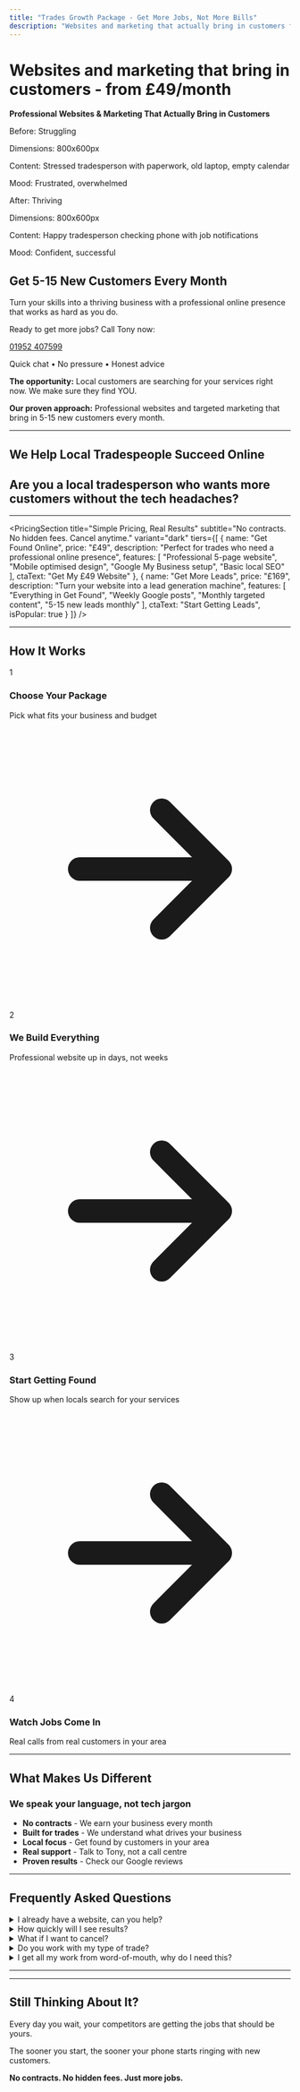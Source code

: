 ```yaml
---
title: "Trades Growth Package - Get More Jobs, Not More Bills"
description: "Websites and marketing that actually bring in customers for local trades. From £49/month with no contracts. Get found online and grow your business."
---
```



# Websites and marketing that bring in customers - from £49/month

**Professional Websites & Marketing That Actually Bring in Customers**

<div class="grid md:grid-cols-2 gap-8 my-8">
  <div class="bg-gray-100 p-8 rounded-lg text-center">
    <p class="text-xl text-gray-700">Before: Struggling</p>
    <p class="text-sm text-gray-500">Dimensions: 800x600px</p>
    <p class="text-sm text-gray-500">Content: Stressed tradesperson with paperwork, old laptop, empty calendar</p>
    <p class="text-sm text-gray-500 mt-2">Mood: Frustrated, overwhelmed</p>
  </div>
  <div class="bg-gray-100 p-8 rounded-lg text-center">
    <p class="text-xl text-gray-700">After: Thriving</p>
    <p class="text-sm text-gray-500">Dimensions: 800x600px</p>
    <p class="text-sm text-gray-500">Content: Happy tradesperson checking phone with job notifications</p>
    <p class="text-sm text-gray-500 mt-2">Mood: Confident, successful</p>
  </div>
</div>

## Get 5-15 New Customers Every Month

Turn your skills into a thriving business with a professional online presence that works as hard as you do.

<div class="bg-wbs-blue text-white rounded-lg p-6 my-8 text-center">
  <p class="text-lg mb-2">Ready to get more jobs? Call Tony now:</p>
  <a href="tel:01952407599" class="text-3xl font-bold !text-white !no-underline hover:!no-underline">01952 407599</a>
  <p class="text-sm mt-2">Quick chat • No pressure • Honest advice</p>
</div>

**The opportunity:** Local customers are searching for your services right now. We make sure they find YOU.

**Our proven approach:** Professional websites and targeted marketing that bring in 5-15 new customers every month.

---

## We Help Local Tradespeople Succeed Online

<TradeIcons />

## Are you a local tradesperson who wants more customers without the tech headaches?

---

<PricingSection 
  title="Simple Pricing, Real Results"
  subtitle="No contracts. No hidden fees. Cancel anytime."
  variant="dark"
  tiers={[
    {
      name: "Get Found Online",
      price: "£49",
      description: "Perfect for trades who need a professional online presence",
      features: [
        "Professional 5-page website",
        "Mobile optimised design",
        "Google My Business setup",
        "Basic local SEO"
      ],
      ctaText: "Get My £49 Website"
    },
    {
      name: "Get More Leads",
      price: "£169",
      description: "Turn your website into a lead generation machine",
      features: [
        "Everything in Get Found",
        "Weekly Google posts",
        "Monthly targeted content",
        "5-15 new leads monthly"
      ],
      ctaText: "Start Getting Leads",
      isPopular: true
    }
  ]}
/>

---

## How It Works

<div class="grid md:grid-cols-4 gap-6 my-12 relative">
  <div class="text-center relative">
    <div class="w-16 h-16 bg-wbs-orange/10 rounded-full flex items-center justify-center mx-auto mb-4">
      <span class="text-2xl font-bold text-wbs-orange">1</span>
    </div>
    <h3 class="font-bold text-lg mb-2">Choose Your Package</h3>
    <p class="text-gray-700">Pick what fits your business and budget</p>
    <div class="hidden md:block absolute top-8 left-full ml-3 -translate-y-1/2 text-wbs-orange">
      <svg class="w-6 h-6" fill="none" stroke="currentColor" viewBox="0 0 24 24">
        <path stroke-linecap="round" stroke-linejoin="round" stroke-width="2" d="M13 7l5 5m0 0l-5 5m5-5H6"></path>
      </svg>
    </div>
  </div>
  
  <div class="text-center relative">
    <div class="w-16 h-16 bg-wbs-orange/10 rounded-full flex items-center justify-center mx-auto mb-4">
      <span class="text-2xl font-bold text-wbs-orange">2</span>
    </div>
    <h3 class="font-bold text-lg mb-2">We Build Everything</h3>
    <p class="text-gray-700">Professional website up in days, not weeks</p>
    <div class="hidden md:block absolute top-8 left-full ml-3 -translate-y-1/2 text-wbs-orange">
      <svg class="w-6 h-6" fill="none" stroke="currentColor" viewBox="0 0 24 24">
        <path stroke-linecap="round" stroke-linejoin="round" stroke-width="2" d="M13 7l5 5m0 0l-5 5m5-5H6"></path>
      </svg>
    </div>
  </div>
  
  <div class="text-center relative">
    <div class="w-16 h-16 bg-wbs-orange/10 rounded-full flex items-center justify-center mx-auto mb-4">
      <span class="text-2xl font-bold text-wbs-orange">3</span>
    </div>
    <h3 class="font-bold text-lg mb-2">Start Getting Found</h3>
    <p class="text-gray-700">Show up when locals search for your services</p>
    <div class="hidden md:block absolute top-8 left-full ml-3 -translate-y-1/2 text-wbs-orange">
      <svg class="w-6 h-6" fill="none" stroke="currentColor" viewBox="0 0 24 24">
        <path stroke-linecap="round" stroke-linejoin="round" stroke-width="2" d="M13 7l5 5m0 0l-5 5m5-5H6"></path>
      </svg>
    </div>
  </div>
  
  <div class="text-center">
    <div class="w-16 h-16 bg-wbs-orange/10 rounded-full flex items-center justify-center mx-auto mb-4">
      <span class="text-2xl font-bold text-wbs-orange">4</span>
    </div>
    <h3 class="font-bold text-lg mb-2">Watch Jobs Come In</h3>
    <p class="text-gray-700">Real calls from real customers in your area</p>
  </div>
</div>

---

## What Makes Us Different

### We speak your language, not tech jargon

- **No contracts** - We earn your business every month
- **Built for trades** - We understand what drives your business
- **Local focus** - Get found by customers in your area
- **Real support** - Talk to Tony, not a call centre
- **Proven results** - Check our Google reviews

---

## Frequently Asked Questions

<details class="border rounded-lg p-4 mb-4">
  <summary class="font-bold cursor-pointer">I already have a website, can you help?</summary>
  <p class="mt-2">Absolutely. We can either improve your existing site or build you a better one. Many of our best results come from fixing problems others missed.</p>
</details>

<details class="border rounded-lg p-4 mb-4">
  <summary class="font-bold cursor-pointer">How quickly will I see results?</summary>
  <p class="mt-2">Most trades start seeing increased calls within 30-60 days. The more competitive your area, the more important it is to start now.</p>
</details>

<details class="border rounded-lg p-4 mb-4">
  <summary class="font-bold cursor-pointer">What if I want to cancel?</summary>
  <p class="mt-2">No problem. There are no contracts, so you can cancel anytime. Just give us a call or send an email. No penalties, no hassle.</p>
</details>

<details class="border rounded-lg p-4 mb-4">
  <summary class="font-bold cursor-pointer">Do you work with my type of trade?</summary>
  <p class="mt-2">We work with all types of trades - plumbers, electricians, builders, roofers, locksmiths, decorators, and more. If you serve local customers, we can help you get found.</p>
</details>

<details class="border rounded-lg p-4 mb-4">
  <summary class="font-bold cursor-pointer">I get all my work from word-of-mouth, why do I need this?</summary>
  <p class="mt-2">Word-of-mouth is great! This adds to that. When someone recommends you, the first thing people do is look you up online. Make sure they find a professional presence that closes the deal.</p>
</details>

---

<ContactSection 
  headline="Ready to Get More Jobs?" 
  subheadline="Choose how you'd like to get started"
/>

---

## Still Thinking About It?

Every day you wait, your competitors are getting the jobs that should be yours. 

The sooner you start, the sooner your phone starts ringing with new customers.

**No contracts. No hidden fees. Just more jobs.**